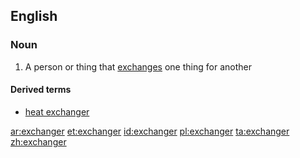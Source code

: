 ==English==

===Noun===
{{en-noun}}

# A person or thing that [[exchange]]s one thing for another

====Derived terms====
*[[heat exchanger]]

[[ar:exchanger]]
[[et:exchanger]]
[[id:exchanger]]
[[pl:exchanger]]
[[ta:exchanger]]
[[zh:exchanger]]